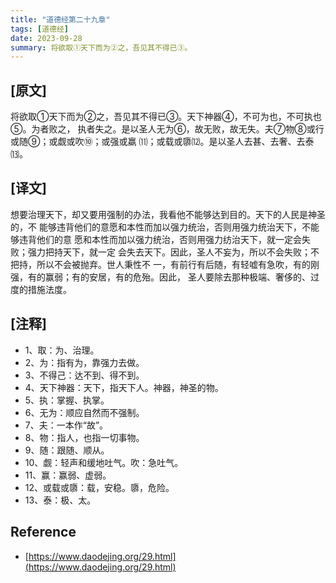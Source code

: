 ```yaml
---
title: "道德经第二十九章"
tags: [道德经]
date: 2023-09-28
summary: 将欲取①天下而为②之，吾见其不得已③。
---
```


## [原文]

将欲取①天下而为②之，吾见其不得已③。天下神器④，不可为也，不可执也⑤。为者败之，
执者失之。是以圣人无为⑥，故无败，故无失。夫⑦物⑧或行或随⑨；或觑或吹⑩；或强或羸
⑾；或载或隳⑿。是以圣人去甚、去奢、去泰⒀。

## [译文]

想要治理天下，却又要用强制的办法，我看他不能够达到目的。天下的人民是神圣的，不
能够违背他们的意愿和本性而加以强力统治，否则用强力统治天下，不能够违背他们的意
愿和本性而加以强力统治，否则用强力纺治天下，就一定会失败；强力把持天下，就一定
会失去天下。因此，圣人不妄为，所以不会失败；不把持，所以不会被抛弃。世人秉性不
一，有前行有后随，有轻嘘有急吹，有的刚强，有的赢弱；有的安居，有的危殆。因此，
圣人要除去那种极端、奢侈的、过度的措施法度。

## [注释]

- 1、取：为、治理。
- 2、为：指有为，靠强力去做。
- 3、不得己：达不到、得不到。
- 4、天下神器：天下，指天下人。神器，神圣的物。
- 5、执：掌握、执掌。
- 6、无为：顺应自然而不强制。
- 7、夫：一本作“故”。
- 8、物：指人，也指一切事物。
- 9、随：跟随、顺从。
- 10、觑：轻声和缓地吐气。吹：急吐气。
- 11、赢：赢弱、虚弱。
- 12、或载或隳：载，安稳。隳，危险。
- 13、泰：极、太。

## Reference

- [https://www.daodejing.org/29.html](https://www.daodejing.org/29.html)